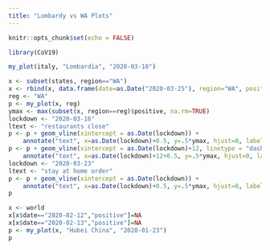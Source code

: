 ```yaml
---
title: "Lombardy vs WA Plots"
---
```


```r
knitr::opts_chunk$set(echo = FALSE)
```

```r
library(CoV19)
```

```r
my_plot(italy, "Lombardia", "2020-03-10")
```

```r
x <- subset(states, region=="WA")
x <- rbind(x, data.frame(date=as.Date("2020-03-25"), region="WA", positive=2469, negative=NA, pending=NA, hospitalized=NA, death=123, total.tests=NA, totalTestResults=NA))
reg <- "WA"
p <- my_plot(x, reg)
ymax <- max(subset(x, region==reg)$positive, na.rm=TRUE)
lockdown <- "2020-03-16"
ltext <- "restaurants close"
p <- p + geom_vline(xintercept = as.Date(lockdown)) +
    annotate("text", x=as.Date(lockdown)+0.5, y=.5*ymax, hjust=0, label=ltext, color="red", size=3, angle=90)
p <- p + geom_vline(xintercept = as.Date(lockdown)+12, linetype = "dashed") +
    annotate("text", x=as.Date(lockdown)+12+0.5, y=.5*ymax, hjust=0, label="12 days past restaurants closed", color="red", size=3, angle=90)
lockdown <- "2020-03-23"
ltext <- "stay at home order"
p <- p + geom_vline(xintercept = as.Date(lockdown)) +
    annotate("text", x=as.Date(lockdown)+0.5, y=.5*ymax, hjust=0, label=ltext, color="red", size=3, angle=90)
p
```

```r
x <- world
x[x$date=="2020-02-12","positive"]=NA
x[x$date=="2020-02-13","positive"]=NA
p <- my_plot(x, "Hubei China", "2020-01-23")
p
```



